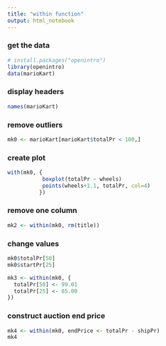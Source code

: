 ```yaml
---
title: "within function"
output: html_notebook
---
```


### get the data
```r
# install.packages("openintro")
library(openintro)
data(marioKart)
```
### display headers
```r
names(marioKart)
```
### remove outliers
```r
mk0 <- marioKart[marioKart$totalPr < 100,]
```
### create plot
```r
with(mk0, {
           boxplot(totalPr ~ wheels)
           points(wheels+1.1, totalPr, col=4)
          })
```
### remove one column
```r
mk2 <- within(mk0, rm(title))
```
### change values
```r
mk0$totalPr[50]
mk0$startPr[25]
```
```r
mk3 <- within(mk0, {
  totalPr[50] <- 99.01
  totalPr[25] <- 85.00
})
```
### construct auction end price
```r
mk4 <- within(mk0, endPrice <- totalPr - shipPr)
mk4
```


